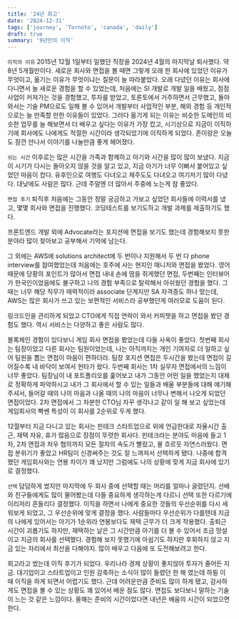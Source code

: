 ```yaml
---
title: '24년 회고'
date: '2024-12-31'
tags: ['journey', 'Tornoto', 'canada', 'daily']
draft: true
summary: '9년만의 이직'
---
```


`이직의 이유`
2015년 12월 1일부터 일했던 직장을 2024년 4월의 마지막날 퇴사했다. 약 8년 5개월만이다.
새로운 회사와 면접을 볼 때면 그렇게 오래 한 회사에 있었던 이유가 무엇이고, 옮기는 이유가 무엇이냐는 질문이 늘 따라붙었다.
오래 다녔던 이유는 회사에 다니면서 늘 새로운 경험을 할 수 있었는데, 처음에는 SI 개발로 개발 일을 배웠고,
점점 사업이 커져가는 것을 경험했고, 투자를 받았고, 토론토에서 거주하면서 근무했고, 돌아와서는 기술 PM으로도 일해 볼 수 있어서
개발부터 사업적인 부분, 해외 경험 등 개인적으로는 늘 만족할 만한 이유들이 있었다.
그러다 옮기게 되는 이유는 비슷한 도메인의 비슷한 업무를 늘 해보면서 더 배우고 싶다는 이유가 가장 컸고, 시기상으로 지금이 이직하기에 회사에도 나에게도 적절한 시간이라 생각되었기에 이직하게 되었다. 존이랑은 오늘도 잠깐 만나서 이야기를 나눌만큼 좋게 헤어졌다.

`쉬는 시간`
이후로는 많은 시간을 가족과 함께하고 아기와 시간을 많이 많이 보냈다.
지금 이 시기가 다시는 돌아오지 않을 것을 알고 있고, 지금 아기가 너무 이뻐서 붙어있고 싶었던 마음이 컸다.
유후인으로 여행도 다녀오고 제주도도 다녀오고 여기저기 많이 다녔다.
대낮에도 사람은 많다. 근데 주말엔 더 많아서 주중에 노는게 참 좋았다.

`면접 후기`
퇴직후 처음에는 그동안 정말 궁금하고 가보고 싶었던 회사들에 이력서를 냈고, 몇몇 회사와 면접을 진행했다.
코딩테스트를 보기도하고 개발 과제를 제출하기도 했다.

프론트엔드 개발 외에 Advocate라는 포지션에 면접을 보기도 했는데 경험해보지 못한 분야라 많이 찾아보고 공부해서 기억에 남는다.

그 외에는 AWS에 solutions architect에 두 번이나 지원해서 두 번 다 phone interview를 참여했었는데
처음에는 호주에 사는 현지인 매니저와 면접을 봤었다. 영어 때문에 당황의 포인트가 많아서 면접 내내 손에 땀을 쥐게했던 면접, 두번째는 인터뷰어가 한국인이었음에도 불구하고 나의 경험 부족으로 탈락해서 아쉬웠던 경험을 했다.
그때는 너무 해당 직무가 매력적이라 associate 단계지만 SA 자격증도 하나 땄는데, AWS는 많은 회사가 쓰고 있는 보편적인 서비스라 공부했던게 여러모로 도움이 된다.

링크드인을 관리하게 되었고 CTO에게 직접 연락이 와서 커피챗을 하고 면접을 봤던 경험도 했다. 역시 서비스는 다양하고 좋은 사람도 많다.

블록체인 경험이 있다보니 게임 회사 면접을 봤었는데 다들 사옥이 좋았다. 첫번째 회사는 팀장이었고 다른 회사는 팀원이었는데, 나는 아직까지는 개인 기여자로 더 일하고 싶어 팀원을 뽑는 면접이 마음이 편하더라. 팀장 포지션 면접은 두시간을 봤는데 면접이 길어질수록 내 바닥이 보여서 현타가 왔다.
두번째 회사는 1차 실무자 면접에서의 느낌이 너무 좋았다. 팀장님이 내 포트폴리오를 훑어보고 내가 그동안 어떤 일을 했었는지 대체로 정확하게 파악하시고 내가 그 회사에서 할 수 있는 일들과 배울 부분들에 대해 얘기해주셔서, 들어갈 때의 나의 마음과 나올 때의 나의 마음이 너무나 변해서 나오게 되었던 면접이었다. 2차 면접에서 그 차분한 CTO님 자꾸 생각나고 같이 일 해 보고 싶었는데 게임회사의 빡쎈 특성이 이 회사를 2순위로 두게 했다.

12월부터 지금 다니고 있는 회사는 핀테크 스타트업으로 위에 언급한대로 자율시간 출근, 재택 자유, 휴가 많음으로 장점이 뚜렷한 회사다. 핀테크라는 분야도 마음에 들고 1차, 2차 면접과 처우 협의까지 모든 절차의 속도가 빨랐고, 물 흐르듯 자연스러웠다. 면접 분위기가 좋았고 HR팀이 신경써주는 것도 잘 느껴져서 선택하게 됐다. 나중에 합격했던 게임회사와는 연봉 차이가 꽤 났지만 그럼에도 나의 상황에 맞게 지금 회사에 있기로 결정했다.

`선택`
담담하게 썼지만 마지막에 두 회사 중에 선택할 때는 머리를 얼마나 굴렸던지. 선배와 친구들에게도 많이 물어봤는데 다들 중요하게 생각하는게 다르니 선택 또한 다르기에 이리저리 흔들리다 결정했다.
이직을 하면서 나에게 중요한 것들의 우선순위를 다시 세워보게 되었고, 그 우선순위에 맞게 결정을 했다.
사람들마다 우선순위가 다를텐데 지금의 나에게 있어서는 아기가 1순위라 연봉보다도 재택 근무가 더 크게 작용했다.
출퇴근 시간이 괴롭기도 하지만, 재택하는 날은 그 시간만큼 아기를 더 볼 수 있어서 조금 망설이고 지금의 회사를 선택했다.
경험해 보지 못했기에 아쉽기도 하지만 후회하지 않고 지금 있는 자리에서 최선을 다해야지.
많이 배우고 다음에 또 도전해보려고 한다.

회고라고 썼는데 이직 후기가 되었다. 우리나라 경제 상황이 좋지않아 투자가 줄어든 지금. 대기업이고 스타트업이고 인원 감축하는 소식이 많이 들렸던 한 해 였는데 하필 이 때 이직을 하게 되면서 어렵기도 했다. 근데 어려운만큼 준비도 많이 하게 됐고, 감사하게도 면접을 볼 수 있는 상황도 꽤 있어서 배운 점도 많다. 면접도 보다보니 말하는 기술이 느는 것 같은 느낌이다. 올해는 준비의 시간이었다면 내년은 배움의 시간이 되었으면 한다.
